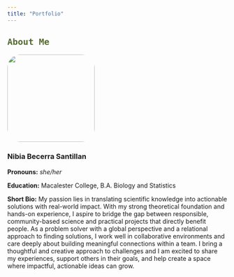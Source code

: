 ```yaml
---
title: "Portfolio"
---
```


## [About Me]{style="color: #556B2F; font-family: monospace; font-weight: bold; font-size: 20px;"}

::::: grid
::: g-col-4
![](Headshot_Fall2024.jpg){width="200px" style="border-radius: 30px;"}
:::

::: g-col-8
### Nibia Becerra Santillan

**Pronouns:** [she/her]{style="font-style: italic"}

**Education:** Macalester College, B.A. Biology and Statistics

**Short Bio:** My passion lies in translating scientific knowledge into actionable solutions with real-world impact. With my strong theoretical foundation and hands-on experience, I aspire to bridge the gap between responsible, community-based science and practical projects that directly benefit people. As a problem solver with a global perspective and a relational approach to finding solutions, I work well in collaborative environments and care deeply about building meaningful connections within a team. I bring a thoughtful and creative approach to challenges and I am excited to share my experiences, support others in their goals, and help create a space where impactful, actionable ideas can grow.
:::
:::::

## 
